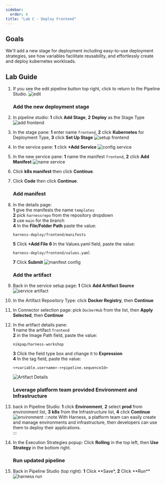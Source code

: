 ```yaml
---
sidebar:
  order: 4
title: "Lab C - Deploy Frontend"
---
```


## Goals

We'll add a new stage for deployment including easy-to-use deployment strategies, see how variables facilitate reusability, and effortlessly create and deploy kubernetes workloads.

## Lab Guide

1. If you see the edit pipeline button top right, click to return to the Pipeline Studio.
   ![edit](../../../img/harnessedit.png)

   ### Add the new deployment stage

1. In pipeline studio: **1** click **Add Stage**, **2** **Deploy** as the Stage Type
   ![add frontend](../../../img/harness2adddeploy.png)
1. In the stage pane: **1** enter name `frontend`, **2** click **Kubernetes** for Deployment Type, **3** click **Set Up Stage**
   ![setup frontend](../../../img/harness2frontend.png)
1. In the service pane: **1** click **+Add Service**
   ![config service](../../../img/harness2addservice.png)
1. In the new service pane: **1** name the manifest `frontend`, **2** click **Add Manifest**
   ![name service](../../../img/harness2addmanifest.png)
1. Click **k8s manifest** then click **Continue**.
1. Click **Code** then click **Continue**.
   ### Add manifest
1. In the details page:  
   **1** give the manifests the name `templates`  
   **2** pick `harnessrepo` from the repository dropdown  
   **3** use `main` for the branch  
   **4** In the **File/Folder Path** paste the value:
   ```
   harness-deploy/frontend/manifests
   ```
   **5** Click **+Add File**
   **6** In the Values.yaml field, paste the value:
   ```
   harness-deploy/frontend/values.yaml
   ```
   **7** Click **Submit**
   ![manifest config](../../../img/harness2manifestdetails.png)
   ### Add the artifact
1. Back in the service setup page: **1** Click **Add Artifact Source**
   ![service artifact](../../../img/harness2serviceartifact.png)
1. In the Artifact Repository Type: click **Docker Registry**, then **Continue**
1. In Connector selection page: pick `DockerHub` from the list, then **Apply Selected**, then **Continue**
1. In the artifact details pane:  
   **1** name the artifact `frontend`  
   **2** in the Image Path field, paste the value:
   ```
   nikpap/harness-workshop
   ```
   **3** Click the field type box and change it to **Expression**  
   **4** In the tag field, paste the value:
   ```
   <+variable.username>-<+pipeline.sequenceId>
   ```
   ![Artifact Details](../../../img/harness2artifactdetails.png)
   ### Leverage platform team provided Environment and Infrastructure
1. back in Pipeline Studio: **1** click **Environment**, **2** select **prod** from environment list, **3** **k8s** from the Infrastructure list, **4** click **Continue**
   ![environment](../../../img/harness2environment.png)
   :::note
   With Harness, a platform team can easily create and manage environments and infrastructure, then developers can use them to deploy their applications.  
   :::
1. In the Execution Strategies popup: Click **Rolling** in the top left, then **Use Strategy** in the bottom right.
   ### Run updated pipeline
1. Back in Pipeline Studio (top right): **1** Click **Save\*, **2** Click **Run\*\*
   ![harness run](../../../img/saverun.png)

